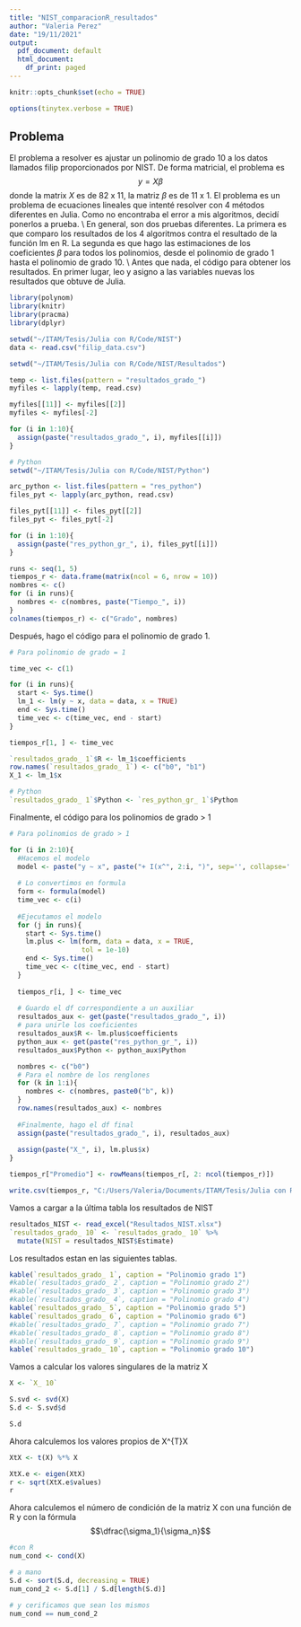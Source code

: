 ```yaml
---
title: "NIST_comparacionR_resultados"
author: "Valeria Perez"
date: "19/11/2021"
output:
  pdf_document: default
  html_document:
    df_print: paged
---
```


```r
knitr::opts_chunk$set(echo = TRUE)
```

```r
options(tinytex.verbose = TRUE)
```

## Problema

El problema a resolver es ajustar un polinomio de grado 10 a los datos llamados filip 
proporcionados por NIST. De forma matricial, el problema es 
$$y = X \beta$$ donde la matrix $X$ es de 82 x 11, la matriz $\beta$ es de 11 x 1. 
El problema es un problema de ecuaciones lineales que intenté resolver con 4 métodos diferentes en Julia. Como no encontraba el error a mis algoritmos, decidí ponerlos a prueba. 
\\
En general, son dos pruebas diferentes. La primera es que comparo los resultados de los 4 algoritmos contra el resultado de la función lm en R. La segunda es que hago las estimaciones de los coeficientes $\beta$ para todos los polinomios, desde el polinomio de grado 1 hasta el polinomio de grado 10. 
\\
Antes que nada, el código para obtener los resultados. En primer lugar, leo y asigno a las variables nuevas los resultados que obtuve de Julia. 
```r
library(polynom)
library(knitr)
library(pracma)
library(dplyr)

setwd("~/ITAM/Tesis/Julia con R/Code/NIST")
data <- read.csv("filip_data.csv")

setwd("~/ITAM/Tesis/Julia con R/Code/NIST/Resultados")

temp <- list.files(pattern = "resultados_grado_")
myfiles <- lapply(temp, read.csv)

myfiles[[11]] <- myfiles[[2]]
myfiles <- myfiles[-2]

for (i in 1:10){
  assign(paste("resultados_grado_", i), myfiles[[i]])
}

# Python
setwd("~/ITAM/Tesis/Julia con R/Code/NIST/Python")

arc_python <- list.files(pattern = "res_python")
files_pyt <- lapply(arc_python, read.csv)

files_pyt[[11]] <- files_pyt[[2]]
files_pyt <- files_pyt[-2]

for (i in 1:10){
  assign(paste("res_python_gr_", i), files_pyt[[i]])
}

```
```r
runs <- seq(1, 5)
tiempos_r <- data.frame(matrix(ncol = 6, nrow = 10))
nombres <- c()
for (i in runs){
  nombres <- c(nombres, paste("Tiempo_", i))
}
colnames(tiempos_r) <- c("Grado", nombres)
```


Después, hago el código para el polinomio de grado 1. 

```r
# Para polinomio de grado = 1

time_vec <- c(1)

for (i in runs){
  start <- Sys.time()
  lm_1 <- lm(y ~ x, data = data, x = TRUE)
  end <- Sys.time()
  time_vec <- c(time_vec, end - start)
}

tiempos_r[1, ] <- time_vec

`resultados_grado_ 1`$R <- lm_1$coefficients
row.names(`resultados_grado_ 1`) <- c("b0", "b1")
X_1 <- lm_1$x

# Python
`resultados_grado_ 1`$Python <- `res_python_gr_ 1`$Python
```

Finalmente, el código para los polinomios de grado > 1

```r
# Para polinomios de grado > 1

for (i in 2:10){
  #Hacemos el modelo
  model <- paste("y ~ x", paste("+ I(x^", 2:i, ")", sep='', collapse=''))
  
  # Lo convertimos en formula
  form <- formula(model)
  time_vec <- c(i)
  
  #Ejecutamos el modelo
  for (j in runs){
    start <- Sys.time()
    lm.plus <- lm(form, data = data, x = TRUE, 
                  tol = 1e-10)
    end <- Sys.time()
    time_vec <- c(time_vec, end - start)
  }
  
  tiempos_r[i, ] <- time_vec
  
  # Guardo el df correspondiente a un auxiliar
  resultados_aux <- get(paste("resultados_grado_", i))
  # para unirle los coeficientes
  resultados_aux$R <- lm.plus$coefficients
  python_aux <- get(paste("res_python_gr_", i))
  resultados_aux$Python <- python_aux$Python

  nombres <- c("b0")
  # Para el nombre de los renglones
  for (k in 1:i){
    nombres <- c(nombres, paste0("b", k))
  }
  row.names(resultados_aux) <- nombres
  
  #Finalmente, hago el df final
  assign(paste("resultados_grado_", i), resultados_aux)
  
  assign(paste("X_", i), lm.plus$x)
}
```

```r
tiempos_r["Promedio"] <- rowMeans(tiempos_r[, 2: ncol(tiempos_r)])
```


```r
write.csv(tiempos_r, "C:/Users/Valeria/Documents/ITAM/Tesis/Julia con R/Code/NIST/Resultados/tiempos_NIST_R_Condensado.csv")
```

Vamos a cargar a la última tabla los resultados de NIST
```r
resultados_NIST <- read_excel("Resultados_NIST.xlsx")
`resultados_grado_ 10` <- `resultados_grado_ 10` %>%
  mutate(NIST = resultados_NIST$Estimate)
```



Los resultados estan en las siguientes tablas. 
```r
kable(`resultados_grado_ 1`, caption = "Polinomio grado 1")
#kable(`resultados_grado_ 2`, caption = "Polinomio grado 2")
#kable(`resultados_grado_ 3`, caption = "Polinomio grado 3")
#kable(`resultados_grado_ 4`, caption = "Polinomio grado 4")
kable(`resultados_grado_ 5`, caption = "Polinomio grado 5")
kable(`resultados_grado_ 6`, caption = "Polinomio grado 6")
#kable(`resultados_grado_ 7`, caption = "Polinomio grado 7")
#kable(`resultados_grado_ 8`, caption = "Polinomio grado 8")
#kable(`resultados_grado_ 9`, caption = "Polinomio grado 9")
kable(`resultados_grado_ 10`, caption = "Polinomio grado 10")
```



Vamos a calcular los valores singulares de la matriz X 
```r
X <- `X_ 10`

S.svd <- svd(X)
S.d <- S.svd$d

S.d
```

Ahora calculemos los valores propios de X^{T}X
```r
XtX <- t(X) %*% X

XtX.e <- eigen(XtX)
r <- sqrt(XtX.e$values)
r
```
Ahora calculemos el número de condición de la matriz X con una función de R y con la fórmula $$\dfrac{\sigma_1}{\sigma_n}$$

```r
#con R
num_cond <- cond(X)

# a mano
S.d <- sort(S.d, decreasing = TRUE)
num_cond_2 <- S.d[1] / S.d[length(S.d)]

# y cerificamos que sean los mismos
num_cond == num_cond_2
```


